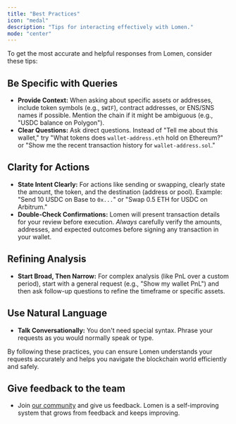 ```yaml
---
title: "Best Practices"
icon: "medal"
description: "Tips for interacting effectively with Lomen."
mode: "center"
---
```


To get the most accurate and helpful responses from Lomen, consider these tips:

## Be Specific with Queries

- **Provide Context:** When asking about specific assets or addresses, include token symbols (e.g., `$WIF`), contract addresses, or ENS/SNS names if possible. Mention the chain if it might be ambiguous (e.g., "USDC balance on Polygon").
- **Clear Questions:** Ask direct questions. Instead of "Tell me about this wallet," try "What tokens does `wallet-address.eth` hold on Ethereum?" or "Show me the recent transaction history for `wallet-address.sol`."

## Clarity for Actions

- **State Intent Clearly:** For actions like sending or swapping, clearly state the amount, the token, and the destination (address or pool). Example: "Send 10 USDC on Base to `0x...`" or "Swap 0.5 ETH for USDC on Arbitrum."
- **Double-Check Confirmations:** Lomen will present transaction details for your review before execution. _Always_ carefully verify the amounts, addresses, and expected outcomes before signing any transaction in your wallet.

## Refining Analysis

- **Start Broad, Then Narrow:** For complex analysis (like PnL over a custom period), start with a general request (e.g., "Show my wallet PnL") and then ask follow-up questions to refine the timeframe or specific assets.

## Use Natural Language

- **Talk Conversationally:** You don't need special syntax. Phrase your requests as you would normally speak or type.

By following these practices, you can ensure Lomen understands your requests accurately and helps you navigate the blockchain world efficiently and safely.

## Give feedback to the team

- Join [our community](https://t.me/lomen_ai) and give us feedback. Lomen is a self-improving system that grows from feedback and keeps improving.
